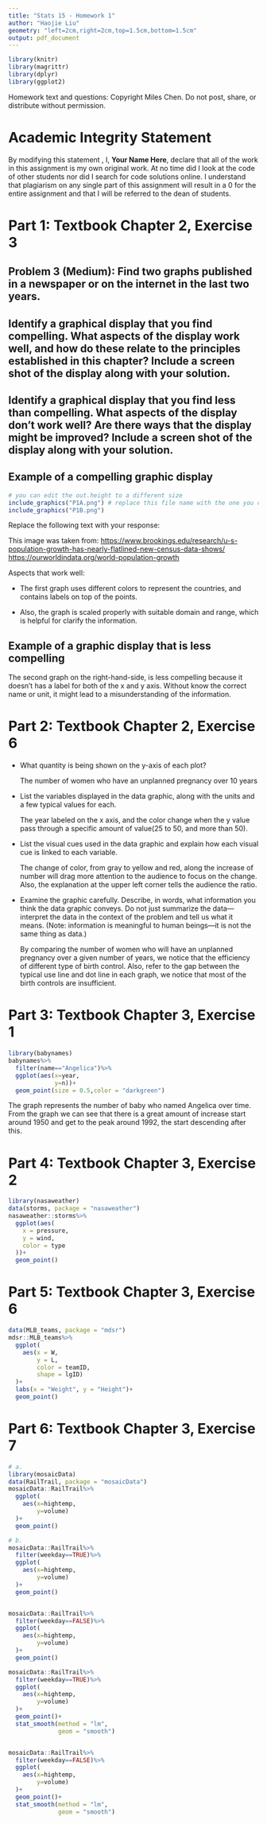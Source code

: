 ```yaml
---
title: "Stats 15 - Homework 1"
author: "Haojie Liu"
geometry: "left=2cm,right=2cm,top=1.5cm,bottom=1.5cm"
output: pdf_document
---
```


```r
library(knitr)
library(magrittr)
library(dplyr) 
library(ggplot2)
```

Homework text and questions: Copyright Miles Chen. Do not post, share, or distribute without permission.

# Academic Integrity Statement

By modifying this statement , I, **Your Name Here**, declare that all of the work in this assignment is my own original work. At no time did I look at the code of other students nor did I search for code solutions online. I understand that plagiarism on any single part of this assignment will result in a 0 for the entire assignment and that I will be referred to the dean of students.

# Part 1: Textbook Chapter 2, Exercise 3
## Problem 3 (Medium): Find two graphs published in a newspaper or on the internet in the last two years.

## Identify a graphical display that you find compelling. What aspects of the display work well, and how do these relate to the principles established in this chapter? Include a screen shot of the display along with your solution.

## Identify a graphical display that you find less than compelling. What aspects of the display don’t work well? Are there ways that the display might be improved? Include a screen shot of the display along with your solution.

## Example of a compelling graphic display



```r
# you can edit the out.height to a different size
include_graphics("P1A.png") # replace this file name with the one you chose
include_graphics("P1B.png")
```


Replace the following text with your response:

This image was taken from: <https://www.brookings.edu/research/u-s-population-growth-has-nearly-flatlined-new-census-data-shows/>
<https://ourworldindata.org/world-population-growth>

Aspects that work well:

+ The first graph uses different colors to represent the countries, and contains labels on top of the points.

+  Also, the graph is scaled properly with suitable domain and range, which is helpful for clarify the information.

## Example of a graphic display that is less compelling

The second graph on the right-hand-side, is less compelling because it doesn't has a label for both of the x and y axis. Without know the correct name or unit, it might lead to a misunderstanding of the information.


# Part 2: Textbook Chapter 2, Exercise 6

+ What quantity is being shown on the y-axis of each plot?

    The number of women who have an unplanned pregnancy over 10 years
    
+ List the variables displayed in the data graphic, along with the units and a few typical values for each.

    The year labeled on the x axis, and the color change when the y value pass through a specific amount of value(25 to 50, and more than 50).
    
+ List the visual cues used in the data graphic and explain how each visual cue is linked to each variable.

    The change of color, from gray to yellow and red, along the increase of number will drag more attention to the audience to focus on the change. Also, the explanation at the upper left corner tells the audience the ratio. 

+ Examine the graphic carefully. Describe, in words, what information you think the data graphic conveys. Do not just summarize the data—interpret the data in the context of the problem and tell us what it means. (Note: information is meaningful to human beings—it is not the same thing as data.)

    By comparing the number of women who will have an unplanned pregnancy over a given number of years, we notice that the efficiency of different type of birth control. Also, refer to the gap between the typical use line and dot line in each graph, we notice that most of the birth controls are insufficient.  


# Part 3: Textbook Chapter 3, Exercise 1

```r
library(babynames)
babynames%>%
  filter(name=="Angelica")%>%
  ggplot(aes(x=year,
             y=n))+
  geom_point(size = 0.5,color = "darkgreen")

```

The graph represents the number of baby who named Angelica over time. From the graph we can see that there is a great amount of increase start around 1950 and get to the peak around 1992, the start descending after this. 


# Part 4: Textbook Chapter 3, Exercise 2

```r
library(nasaweather)
data(storms, package = "nasaweather")
nasaweather::storms%>%
  ggplot(aes(
    x = pressure,
    y = wind,
    color = type 
  ))+
  geom_point()

```


# Part 5: Textbook Chapter 3, Exercise 6
```r
data(MLB_teams, package = "mdsr")
mdsr::MLB_teams%>%
  ggplot(
    aes(x = W,
        y = L,
        color = teamID,
        shape = lgID)
  )+
  labs(x = "Weight", y = "Height")+
  geom_point()
```
# Part 6: Textbook Chapter 3, Exercise 7
```r
# a.
library(mosaicData)
data(RailTrail, package = "mosaicData")
mosaicData::RailTrail%>%
  ggplot(
    aes(x=hightemp,
        y=volume)
  )+
  geom_point()

```
```r
# b.
mosaicData::RailTrail%>%
  filter(weekday==TRUE)%>%
  ggplot(
    aes(x=hightemp,
        y=volume)
  )+
  geom_point()


mosaicData::RailTrail%>%
  filter(weekday==FALSE)%>%
  ggplot(
    aes(x=hightemp,
        y=volume)
  )+
  geom_point()

```

```r
mosaicData::RailTrail%>%
  filter(weekday==TRUE)%>%
  ggplot(
    aes(x=hightemp,
        y=volume)
  )+
  geom_point()+
  stat_smooth(method = "lm",
              geom = "smooth")


mosaicData::RailTrail%>%
  filter(weekday==FALSE)%>%
  ggplot(
    aes(x=hightemp,
        y=volume)
  )+
  geom_point()+
  stat_smooth(method = "lm",
              geom = "smooth")
```





